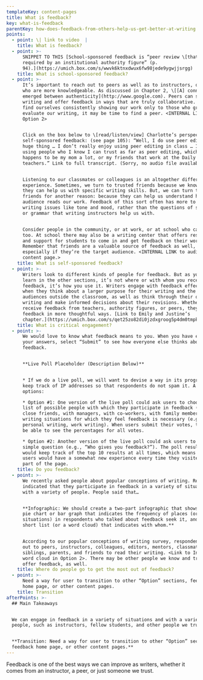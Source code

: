 ```yaml
---
templateKey: content-pages
title: What is feedback?
key: what-is-feedback
parentKey: how-does-feedback-from-others-help-us-get-better-at-writing
points:
  - point: \| link to video  |
    title: What is feedback?
  - point: >-
      SNIPPET TO THIS [School-sponsored feedback is “peer review \[that is]
      required by an institutional authority figure” (p.
      94).](https://umich.box.com/s/wwvk6ktnxdwux6fw98jede9ygwjjsrgg)
    title: What is school-sponsored feedback?
  - point: >-
      It’s important to reach out to peers as well as to instructors, or those
      who are more knowledgeable. As discussed in Chapter 2, \[[A] connection
      emerged between authenticity](http://www.google.com). Peers can see our
      writing and offer feedback in ways that are truly collaborative. If we
      find ourselves consistently showing our work only to those who grade or
      evaluate our writing, it may be time to find a peer. <INTERNAL LINK to
      Option 2>


      Click on the box below to \[read/listen/view] Charlotte’s perspective on
      self-sponsored feedback: (see page 105): “Well, I do use peer editing as a
      huge thing … I don’t really enjoy using peer editing in class … I like
      using people who I know I can trust as far as peer editing, which usually
      happens to be my mom a lot, or my friends that work at the Daily or past
      teachers.” Link to full transcript. (Sorry, no audio file available.) 


      Listening to our classmates or colleagues is an altogether different
      experience. Sometimes, we turn to trusted friends because we know that
      they can help us with specific writing skills. But, we can turn to our
      friends for another reason: because they can help us understand how an
      audience reads our work. Feedback of this sort often has more to do with
      writing issues like tone and mood, rather than the questions of structure
      or grammar that writing instructors help us with.


      Consider people in the community, or at work, or at school who can help
      too. At school there may also be a writing center that offers resources
      and support for students to come in and get feedback on their work.
      Remember that friends are a valuable source of feedback as well,
      especially if they’re the target audience. <INTERNAL LINK to audience
      content page.>
    title: What is self-sponsored feedback?
  - point: >-
      Writers look to different kinds of people for feedback. But as you’ll
      learn in the other sections, it’s not where or with whom you receive
      feedback, it’s how you use it. Writers engage with feedback effectively
      when they think about a larger purpose for their writing and the various
      audiences outside the classroom, as well as think through their own
      writing and make informed decisions about their revisions. Whether writers
      receive feedback from teachers, authority figures, or peers, they can use
      feedback in more thoughtful ways. [Link to Emily and Justine’s
      chapter.](https://umich.box.com/s/qet25zo82di0jzdxgroog5p4dm0tmpkb)
    title: What is critical engagement?
  - point: >-
      We would love to know what feedback means to you. When you have entered
      your answers, select “Submit” to see how everyone else thinks about
      feedback.


      **Live Poll Placeholder (Description Below)**


      * If we do a live poll, we will want to devise a way in its programming to
      keep track of IP addresses so that respondents do not spam it. A couple of
      options:

      * Option #1: One version of the live poll could ask users to choose from a
      list of possible people with which they participate in feedback (e.g. with
      close friends, with managers, with co-workers, with family members), or
      writing situations for which they feel feedback is necessary (e.g.,
      personal writing, work writing). When users submit their votes, they will
      be able to see the percentages for all votes.

      * Option #2: Another version of the live poll could ask users to answer a
      simple question (e.g., “Who gives you feedback?”). The poll results, then,
      would keep track of the top 10 results at all times, which means that
      users would have a somewhat new experience every time they visited this
      part of the page.
    title: Do you feedback?
  - point: >-
      We recently asked people about popular conceptions of writing. Respondents
      indicated that they participate in feedback in a variety of situations
      with a variety of people. People said that…


      **Infographic: We should create a two-part infographic that shows (1) a
      pie chart or bar graph that indicates the frequency of places (or
      situations) in respondents who talked about feedback seek it, and (2) a
      short list (or a word cloud) that indicates with whom.**


      According to our popular conceptions of writing survey, respondents reach
      out to peers, instructors, colleagues, editors, mentors, classmates,
      siblings, parents, and friends to read their writing. <Link to Infographic
      word cloud in Option 2>. There may be other people we know and trust to
      offer feedback, as well.
    title: Where do people go to get the most out of feedback?
  - point: >-
      Need a way for user to transition to other “Option” sections, feedback
      home page, or other content pages.
    title: Transition
afterPoints: >-
  ## Main Takeaways


  We can engage in feedback in a variety of situations and with a variety of
  people, such as instructors, fellow students, and other people we trust.


  **Transition: Need a way for user to transition to other “Option” sections,
  feedback home page, or other content pages.**
---
```

Feedback is one of the best ways we can improve as writers, whether it comes from an instructor, a peer, or just someone we trust.
